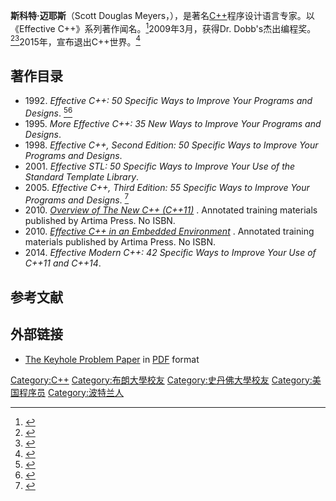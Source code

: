 {{Infobox person
| name       = 斯科特·迈耶斯
| image      = Scott Meyers.jpg
| birth_date = {{Birth date and age|mf=yes|1959|4|9}}
| alma_mater = [[斯坦福大学|斯坦福大学]] (M.Sc), [[布朗大学|布朗大学]] (PhD)
| residence  = 俄勒岡州[[波特蘭_(俄勒岡州)|波特兰]]
| known_for  = Effective Software Development Series
}}
'''斯科特·迈耶斯'''（Scott Douglas Meyers，{{bd|1959年|4月9日||}}），是著名[[C++|C++]]程序设计语言专家。以《Effective C++》系列著作闻名。<ref>{{cite web
| url        = http://www.artima.com/intv/abcs.html
| title        = Multiple Inheritance and Interfaces: A Conversation with Scott Meyers, Part I
| first        = Bill
| last        = Venners
| date        = 16 December 2002
| work        = Artima
| accessdate        = 2020-08-29
| archive-date        = 2019-10-25
| archive-url        = https://web.archive.org/web/20191025214239/https://www.artima.com/intv/abcs.html
| dead-url        = no
}}</ref>2009年3月，获得Dr. Dobb's杰出编程奖。<ref>{{Cite web|url=http://www.drdobbs.com/cpp/dr-dobbs-2009-excellence-in-programming/215900307|title=Dr. Dobb's 2009 Excellence in Programming Award|last=Erickson|first=Jonathan|date=15 March 2009|website=DR. Dobb's|archive-url=https://web.archive.org/web/20190719061146/http://www.drdobbs.com/cpp/dr-dobbs-2009-excellence-in-programming/215900307|archive-date=2019-07-19|access-date=5 January 2019|dead-url=no}}</ref><ref>{{Cite web |url=http://www.drdobbs.com/cpp/dr-dobbs-2009-excellence-in-programming/215900307 |title="Dr. Dobb's 2009 Excellence in Programming Award" |accessdate=2020-08-29 |archive-date=2019-07-19 |archive-url=https://web.archive.org/web/20190719061146/http://www.drdobbs.com/cpp/dr-dobbs-2009-excellence-in-programming/215900307 |dead-url=no }}</ref>2015年，宣布退出C++世界。<ref>{{Cite web |url=http://scottmeyers.blogspot.fr/2015/12/good-to-go.html |title="} // good to go" |accessdate=2020-08-29 |archive-date=2018-02-22 |archive-url=https://web.archive.org/web/20180222190545/http://scottmeyers.blogspot.fr/2015/12/good-to-go.html |dead-url=no }}</ref>

==著作目录==
* 1992. ''Effective C++: 50 Specific Ways to Improve Your Programs and Designs''. {{ISBN|0-201-56364-9}}<ref name="Prata2001">{{cite book|last=Prata|first=Stephen|title=C++ Primer Plus|url=https://books.google.com/books?id=3fPEuyxmsW4C&pg=PA1029|accessdate=4 July 2012|date=2001-11-01|publisher=Sams Publishing|isbn=9780672322235|pages=1029–|archive-date=2015-04-28|archive-url=https://web.archive.org/web/20150428212922/http://books.google.com/books?id=3fPEuyxmsW4C&pg=PA1029|dead-url=no}}</ref><ref>{{cite news|url=http://www.drdobbs.com/review-of-scott-meyers-effective-c-compa/184403643|title=Review of Scott Meyers' Effective C++ Compact Disk|last=Allison|first=Chuck|date=May 1, 1999|work=Dr Dobb's Journal|accessdate=4 July 2012|archive-date=2019-07-24|archive-url=https://web.archive.org/web/20190724014526/http://www.drdobbs.com/review-of-scott-meyers-effective-c-compa/184403643|dead-url=no}}</ref>
* 1995. ''More Effective C++: 35 New Ways to Improve Your Programs and Designs''. {{ISBN|0-201-63371-X}}
* 1998. ''Effective C++, Second Edition: 50 Specific Ways to Improve Your Programs and Designs''. {{ISBN|0-201-92488-9}}
* 2001. ''Effective STL: 50 Specific Ways to Improve Your Use of the Standard Template Library''. {{ISBN|0-201-74962-9}}
* 2005. ''Effective C++, Third Edition: 55 Specific Ways to Improve Your Programs and Designs''. {{ISBN|0-321-33487-6}}<ref>{{cite news|url=http://news.slashdot.org/story/05/06/07/1531214/effective-c-third-edition|title=Effective C++, Third Edition|date=June 7, 2005|work=[[Slashdot|Slashdot]]|accessdate=4 July 2012|archive-date=2016-03-03|archive-url=https://web.archive.org/web/20160303225621/http://news.slashdot.org/story/05/06/07/1531214/effective-c-third-edition|dead-url=no}}</ref>
* 2010. [http://www.artima.com/shop/overview_of_the_new_cpp ''Overview of The New C++ (C++11)''] {{Wayback|url=http://www.artima.com/shop/overview_of_the_new_cpp |date=20200816121438 }}. Annotated training materials published by Artima Press. No ISBN.
* 2010. [http://www.artima.com/shop/effective_cpp_in_an_embedded_environment ''Effective C++ in an Embedded Environment''] {{Wayback|url=http://www.artima.com/shop/effective_cpp_in_an_embedded_environment |date=20200816121438 }}.  Annotated training materials published by Artima Press. No ISBN.
* 2014. ''Effective Modern C++: 42 Specific Ways to Improve Your Use of C++11 and C++14''. {{ISBN|1-491-90399-6}} 

==参考文献==
{{reflist}}

==外部链接== 
*[http://www.aristeia.com/TKP/draftPaper.pdf The Keyhole Problem Paper] {{Wayback|url=http://www.aristeia.com/TKP/draftPaper.pdf |date=20160910100625 }} in [[Portable_Document_Format|PDF]] format

{{normdaten}}
{{DEFAULTSORT:meyers}}
[[Category:C++|Category:C++]]
[[Category:布朗大學校友|Category:布朗大學校友]]
[[Category:史丹佛大學校友|Category:史丹佛大學校友]]
[[Category:美国程序员|Category:美国程序员]]
[[Category:波特兰人|Category:波特兰人]]